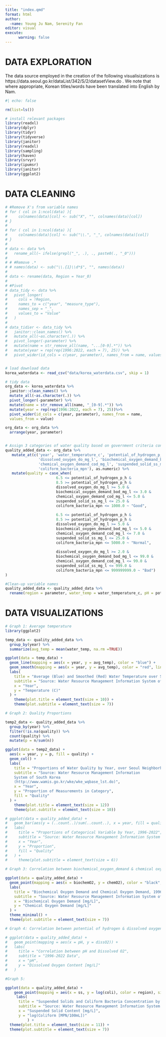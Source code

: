 ```yaml
---
title: "index.qmd"
format: html
author: 
  -name: Young Ju Nam, Serenity Fan 
editor: visual
execute:
      warning: false
---
```

 
# DATA EXPLORATION
The data source employed in the creation of the following visualisizations is https://data.seoul.go.kr/dataList/342/S/2/datasetView.do . We note that where appropriate, Korean titles/words have been translated into English by Nam. 

```r
#| echo: false

rm(list=ls()) 

# install relevant packages
library(readxl)
library(dplyr)
library(tidyr)
library(tidyverse)
library(janitor)
library(readxl)
library(sampling)
library(haven) 
library(srvyr)
library(ipumsr)
library(janitor)
library(ggplot2)


```


# DATA CLEANING 
```r
# #Remove X's from variable names 
# for ( col in 1:ncol(data) ){
#     colnames(data)[col] <- sub("X", "", colnames(data)[col])
# }
# 
# for ( col in 1:ncol(data) ){
#     colnames(data)[col] <- sub("\\.", "_", colnames(data)[col])
# }
# 
# data <- data %>%
#   rename_all(~ ifelse(grepl("_", .), ., paste0(., "_0")))
# 
# # #Remove .* 
# # names(data) <- sub("\\.{1}\\d*$", "", names(data))
# 
# data <- rename(data, Region = Year_0)
# 
# #Pivot 
# data_tidy <- data %>% 
#   pivot_longer(
#     cols = !Region,
#     names_to = c("year", "measure_type"),
#     names_sep = "_",
#     values_to = "Value"
#   )
# 
# data_tidier <- data_tidy %>% 
#   janitor::clean_names() %>% 
#   mutate_all(~as.character(.)) %>% 
#   pivot_longer(-parameter) %>%
#   mutate(name = str_remove_all(name, "...[0-9].*")) %>% 
#   mutate(year = rep(rep(1996:2022, each = 7), 25)) %>% 
#   pivot_wider(id_cols = c(year, parameter), names_from = name, values_from=value)


# load download data
korea_waterdata <- read_csv("data/korea_waterdata.csv", skip = 1)

# tidy data
org_data <- korea_waterdata %>% 
  janitor::clean_names() %>% 
  mutate_all(~as.character(.)) %>% 
  pivot_longer(-parameter) %>%
  mutate(name = str_remove_all(name, "_[0-9].*")) %>% 
  mutate(year = rep(rep(1996:2022, each = 7), 25))%>% 
  pivot_wider(id_cols = c(year, parameter), names_from = name,     
  values_from = value)

org_data <- org_data %>% 
  arrange(year, parameter)


# Assign 3 categories of water quality based on government criteria contained within document "data/Copy of Water_quality_criteria(WRMIS)(1)"
quality_added_data <- org_data %>%
   mutate_at(c('year', 'water_temperature_c', 'potential_of_hydrogen_p_h',
               'dissolved_oxygen_do_mg_l', 'biochemical_oxygen_demand_bod_mg_l',
               'chemical_oxygen_demand_cod_mg_l', 'suspended_solid_ss_mg_l',
               'coliform_bacteria_mpn'), as.numeric) %>% 
   mutate(quality = case_when(
                       6.5 <= potential_of_hydrogen_p_h &
                       8.5 >= potential_of_hydrogen_p_h &
                       dissolved_oxygen_do_mg_l >= 5.0 &
                       biochemical_oxygen_demand_bod_mg_l <= 3.0 &
                       chemical_oxygen_demand_cod_mg_l <= 5.0 &
                       suspended_solid_ss_mg_l <= 25.0 &
                       coliform_bacteria_mpn <= 1000.0 ~ "Good",
                       
                       6.5 <= potential_of_hydrogen_p_h &
                       8.5 >= potential_of_hydrogen_p_h &
                       dissolved_oxygen_do_mg_l >= 5.0 &
                       biochemical_oxygen_demand_bod_mg_l <= 5.0 &
                       chemical_oxygen_demand_cod_mg_l <= 7.0 &
                       suspended_solid_ss_mg_l <= 25.0 &
                       coliform_bacteria_mpn <= 5000.0 ~ "Normal",
          
                       dissolved_oxygen_do_mg_l >= 2.0 &
                       biochemical_oxygen_demand_bod_mg_l <= 99.0 &
                       chemical_oxygen_demand_cod_mg_l <= 99.0 &
                       suspended_solid_ss_mg_l <= 999.0 &
                       coliform_bacteria_mpn <= 999999999.0 ~ "Bad")
)
```


```r
#Clean-up variable names 
quality_added_data <- quality_added_data %>% 
  rename(region = parameter, water_temp = water_temperature_c, pH = potential_of_hydrogen_p_h, dissO2 = dissolved_oxygen_do_mg_l, biochemO2 = biochemical_oxygen_demand_bod_mg_l, chemO2 = chemical_oxygen_demand_cod_mg_l, ss = suspended_solid_ss_mg_l, coli = coliform_bacteria_mpn)


```

# DATA VISUALIZATIONS

```r
# Graph 1: Average temperature
library(ggplot2)

temp_data <- quality_added_data %>%
  group_by(year) %>%
  summarize(avg_temp = mean(water_temp, na.rm =TRUE))

ggplot(data = temp_data) +
  geom_line(mapping = aes(x = year, y = avg_temp), color = "blue") +
  geom_smooth(mapping = aes(x = year, y = avg_temp), color = "red", linetype = "dashed") + 
  labs(
    title = "Average (Blue) and Smoothed (Red) Water Temperature over Seoul neighborhoods, 1996-2022",
    subtitle = "Source: Water Resource Management Information System of South Korea (http://www.wamis.go.kr/wke/wke_wqbase_lst.do)",
    x = "Year",
    y = "Temperature (C)"
  ) + 
    theme(plot.title = element_text(size = 10)) + 
    theme(plot.subtitle = element_text(size = 7))

```

```r
# Graph 2: Quality Proportions

temp2_data <- quality_added_data %>% 
  group_by(year) %>% 
  filter(!is.na(quality)) %>% 
  count(quality) %>% 
  mutate(p = n/sum(n)) 

ggplot(data = temp2_data) + 
  aes(x = year, y = p, fill = quality) + 
  geom_col() + 
  labs(
    title = "Proportions of Water Quality by Year, over Seoul Neighborhoods, 1996-2022",
    subtitle = "Source: Water Resource Management Information
    System of South Korea
    (http://www.wamis.go.kr/wke/wke_wqbase_lst.do)",
    x = "Year",
    y = "Proportion of Measurements in Category",
    fill = "Quality"
  ) +
    theme(plot.title = element_text(size = 12))
    theme(plot.subtitle = element_text(size = 10))

# ggplot(data = quality_added_data) +
#   geom_bar(aes(y = (..count..)/sum(..count..), x = year, fill = quality)) + 
#   labs(
#     title = "Proportions of Categorical Variable by Year, 1996-2022",
#     subtitle = "Source: Water Resource Management Information System of South Korea (http://www.wamis.go.kr/wke/wke_wqbase_lst.do)", 
#     x = "Year",
#     y = "Proportion",
#     fill = "Quality"
#   ) + 
#     theme(plot.subtitle = element_text(size = 6))
```

```r
# Graph 3: Correlation between biochemical_oxygen_demand & chemical oxygen demand

ggplot(data = quality_added_data) +
  geom_point(mapping = aes(x = biochemO2, y = chemO2), color = "black", alpha = 0.3) + 
  labs(
    title = "Biochemical Oxygen Demand and Chemical Oxygen Demand, 1996-2022",
    subtitle = "Source: Water Resource Management Information System of South Korea (http://www.wamis.go.kr/wke/wke_wqbase_lst.do)", 
    x = "Biochemical Oxygen Demand [mg/L]",
    y = "Chemical Oxygen Demand [mg/L]"
  ) + 
  theme_minimal() + 
  theme(plot.subtitle = element_text(size = 7))
```


```r
# Graph 4: Correlation between potential of hydrogen & dissolved oxygen

# ggplot(data = quality_added_data) +
#   geom_point(mapping = aes(x = pH, y = dissO2)) + 
#   labs(
#     title = "Correlation between pH and Dissolved O2",
#     subtitle = "1996-2022 Data", 
#     x = "pH",
#     y = "Dissolved Oxygen Content [mg/L]"
#   )

```

```r
#Graph 5: 

ggplot(data = quality_added_data) + 
    geom_point(mapping = aes(x = ss, y = log(coli), color = region), size=1.5, alpha = 0.5) +
     labs(
      title = "Suspended Solids and Coliform Bacteria Concentration by Neighborhood, 1996-2022",
      subtitle = "Source: Water Resource Management Information System of South Korea (http://www.wamis.go.kr/wke/wke_wqbase_lst.do)", 
      x = "Suspended Solid Content [mg/L]",
      y = "log(Coliform [MPN/100mL])"
          ) +
  theme(plot.title = element_text(size = 11)) + 
  theme(plot.subtitle = element_text(size = 7))


```
